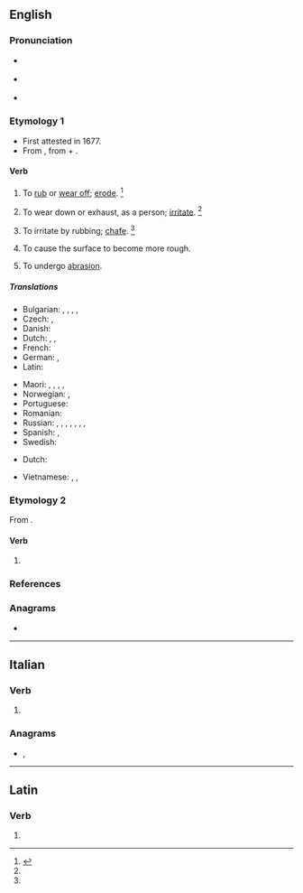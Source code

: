 ==English==

===Pronunciation===
* {{a|RP}} {{IPA|/əˈbɹeɪd/|lang=en}}
* {{a|US}} {{IPA|/əˈbɹeɪd/|lang=en}}
* {{rhymes|eɪd|lang=en}}

===Etymology 1===
* First attested in 1677.
* From {{etyl|la|en}} {{m|la|abrādō||scrape off}}, from {{m|la|ab||from, away from}} + {{m|la|rādō||scrape}}.

====Verb====
{{en-verb|abrad}}

# {{lb|en|transitive}} To [[rub off|rub]] or [[wear off]]; [[erode]]. {{defdate|First attested in the late 17<sup>th</sup> century.}}<ref name=SOED>{{R:SOED5|page=7}}</ref>
# {{lb|en|transitive}} To wear down or exhaust, as a person; [[irritate]]. {{defdate|First attested in the mid 18<sup>th</sup> century.}}<ref name=SOED/>
# {{lb|en|transitive}} To irritate by rubbing; [[chafe]]. {{defdate|First attested in the mid 18<sup>th</sup> century.}}<ref name=SOED/>
# {{lb|en|transitive}} To cause the surface to become more rough.
# {{lb|en|intransitive}} To undergo [[abrasion]].

=====Translations=====
{{trans-top|(transitive) to rub or wear off; to waste or wear away by friction}}
* Bulgarian: {{t+|bg|изтърквам}}, {{t+|bg|изтривам}}, {{t+|bg|износвам}}, {{t+|bg|ожулвам}}, {{t+|bg|протривам|tr=кожа}}
* Czech: {{t|cs|obrousit}}, {{t|cs|odřít}}
* Danish: {{t|da|afskrabe}}
* Dutch: {{t+|nl|schuren}}, {{t+|nl|afschuren}}, {{t|nl|uitschuren}}
* French: {{t+|fr|abraser}}
* German: {{t|de|abschleifen}}, {{t|de|abschürfen}}
* Latin: {{t|la|abrādō}}
{{trans-mid}}
* Maori: {{t|mi|kauhoro}}, {{t|mi|kauoro}}, {{t|mi|kauoroi}}, {{t|mi|okoi}}, {{t|mi|pākanikani}}
* Norwegian: {{t|no|skure}}, {{t|no|slipe}}
* Portuguese: {{t+|pt|desgastar}}
* Romanian: {{t|ro|abraza}}
* Russian: {{t+|ru|обдира́ть|impf}}, {{t+|ru|ободра́ть|pf}}, {{t+|ru|истира́ть|impf}}, {{t+|ru|истере́ть|pf}}, {{t+|ru|стира́ть|impf}}, {{t+|ru|стере́ть|pf}}, {{t+|ru|протира́ть|impf}}, {{t+|ru|протере́ть|pf}}
* Spanish: {{t+|es|escoriar}}, {{t+|es|raspar}}
* Swedish: {{t+|sv|nöta}}
{{trans-bottom}}

{{trans-top|to wear down}}
* Dutch: {{t+|nl|afmatten}} {{t+|nl|uitputten}}
{{trans-mid}}
{{trans-bottom}}

{{checktrans-top}}
* Vietnamese: {{t-check|vi|làm trầy}}, {{t-check|vi|cọ xơ ra}}, {{t-check|vi|mài mòn}}
{{trans-mid}}
{{trans-bottom}}

===Etymology 2===
From {{etyl|ang|en}} {{m|ang|abraiden}}.

====Verb====
{{en-verb|abrad}}

# {{lb|en|transitive}} {{obsolete spelling of|abraid|lang=en}}

===References===
<references/>

===Anagrams===
* {{anagrams|en|Abdera|abread}}

----

==Italian==

===Verb===
{{head|it|verb form}}

# {{inflection of|abradere||3|s|pres|indc|lang=it}}

===Anagrams===
* {{l|it|badare}}, {{l|it|baderà}}

----

==Latin==

===Verb===
{{la-verb-form|abrāde}}

# {{inflection of|abrādō||2|s|pres|actv|impr|lang=la}}
